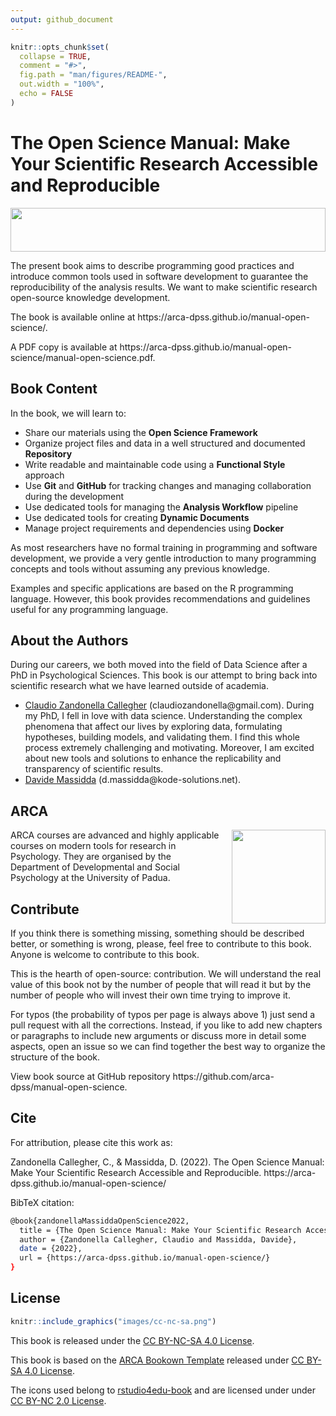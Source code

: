 ```yaml
---
output: github_document
---
```


<!-- README.md is generated from README.Rmd. Please edit that file -->

```r
knitr::opts_chunk$set(
  collapse = TRUE,
  comment = "#>",
  fig.path = "man/figures/README-",
  out.width = "100%",
  echo = FALSE
)
```

# The Open Science Manual: Make Your Scientific Research Accessible and Reproducible

<!-- badges: start -->
<!-- badges: end -->

<img src="assets/images/banner.png" height="70px" width="100%">

The present book aims to describe programming good practices and introduce common tools used in software development to guarantee the reproducibility of the analysis results. We want to make scientific research open-source knowledge development.

The book is available online at https://arca-dpss.github.io/manual-open-science/.

A PDF copy is available at https://arca-dpss.github.io/manual-open-science/manual-open-science.pdf.

## Book Content

In the book, we will learn to:

- Share our materials using the **Open Science Framework**
- Organize project files and data in a well structured and documented **Repository**
- Write readable and maintainable code using a **Functional Style** approach
- Use **Git** and **GitHub** for tracking changes and managing collaboration during the development
- Use dedicated tools for managing the **Analysis Workflow** pipeline
- Use dedicated tools for creating **Dynamic Documents**
- Manage project requirements and dependencies using **Docker**

As most researchers have no formal training in programming and software development, we provide a very gentle introduction to many programming concepts and tools without assuming any previous knowledge.

Examples and specific applications are based on the R programming language. However, this book provides recommendations and guidelines useful for any programming language.

## About the Authors {-}

During our careers, we both moved into the field of Data Science after a PhD in Psychological Sciences. This book is our attempt to bring back into scientific research what we have learned outside of academia.

- [Claudio Zandonella Callegher](https://claudiozandonella.netlify.app/) (claudiozandonella@gmail.com). During my PhD, I fell in love with data science. Understanding the complex phenomena that affect our lives by exploring data, formulating hypotheses, building models, and validating them. I find this whole process extremely challenging and motivating. Moreover, I am excited about new tools and solutions to enhance the replicability and transparency of scientific results.
- [Davide Massidda](https://www.linkedin.com/in/davidemassidda/) (d.massidda@kode-solutions.net).

## ARCA

<img style = "margin-left: 20px;" align="right" width="150" height="150" src="assets/images/arca-logo.png">

ARCA courses are advanced and highly applicable courses on modern tools for research in Psychology. They are organised by the Department of Developmental and Social Psychology at the University of Padua.

## Contribute {-}

If you think there is something missing, something should be described better, or something is wrong, please, feel free to contribute to this book. Anyone is welcome to contribute to this book.

This is the hearth of open-source: contribution. We will understand the real value of this book not by the number of people that will read it but by the number of people who will invest their own time trying to improve it.

For typos (the probability of typos per page is always above 1) just send a pull request with all the corrections. Instead, if you like to add new chapters or paragraphs to include new arguments or discuss more in detail some aspects, open an issue so we can find together the best way to organize the structure of the book.

View book source at GitHub repository https://github.com/arca-dpss/manual-open-science.

## Cite {-}

For attribution, please cite this work as:

Zandonella Callegher, C., & Massidda, D. (2022). The Open Science Manual: Make Your Scientific Research Accessible and Reproducible. https://arca-dpss.github.io/manual-open-science/

BibTeX citation:

```bash
@book{zandonellaMassiddaOpenScience2022,
  title = {The Open Science Manual: Make Your Scientific Research Accessible and Reproducible},
  author = {Zandonella Callegher, Claudio and Massidda, Davide},
  date = {2022},
  url = {https://arca-dpss.github.io/manual-open-science/}
}
```

## License {-}

```r
knitr::include_graphics("images/cc-nc-sa.png")
```

This book is released under the [CC BY-NC-SA 4.0 License](https://creativecommons.org/licenses/by-nc-sa/4.0/).

This book is based on the [ARCA Bookown Template](https://github.com/arca-dpss/template-bookdown) released under [CC BY-SA 4.0 License](https://creativecommons.org/licenses/by-sa/4.0/).

The icons used belong to [rstudio4edu-book](https://rstudio4edu.github.io/rstudio4edu-book/) and are licensed under under [CC BY-NC 2.0 License](https://creativecommons.org/licenses/by-nc/2.0/).
